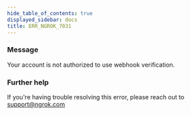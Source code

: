 ```yaml
---
hide_table_of_contents: true
displayed_sidebar: docs
title: ERR_NGROK_7031
---
```




### Message

Your account is not authorized to use webhook verification.

<ErrorDetails error="err_ngrok_7031" />

### Further help

If you're having trouble resolving this error, please reach out to [support@ngrok.com](mailto:support@ngrok.com?subject=Help%20with%20ERR_NGROK_7031)
